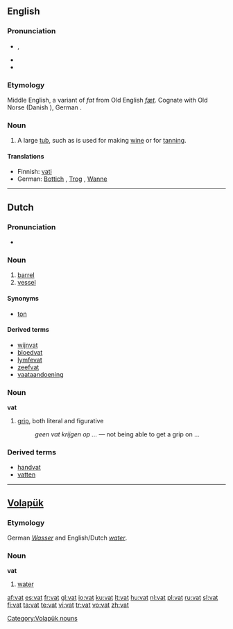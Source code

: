{{also|VAT|vát}}
==English==

===Pronunciation===
* {{IPA|/væt/}}, {{SAMPA|/v{t/}}
* {{audio|en-us-vat.ogg|Audio (US)}}
* {{rhymes|æt}}

===Etymology===
Middle English, a variant of ''fat'' from Old English ''[[fæt]]''. Cognate with Old Norse {{term|fat||luggage, pail|lang=non}} (Danish {{term|fad|lang=da}}), German {{term|Faß}}.

===Noun===
{{en-noun}}

# A large [[tub]], such as is used for making [[wine]] or for [[tanning]].

====Translations====
* Finnish: [[vati]]
* German: [[Bottich]] {{m}}, [[Trog]] {{m}}, [[Wanne]] {{f}}

----

==Dutch==

===Pronunciation===
* {{audio|Nl-vat.ogg|audio}}

===Noun===
{{infl|nl|noun|g=n|plural|vaten}}

# [[barrel]]
# [[vessel]]

====Synonyms====
* [[ton]]

====Derived terms====
* [[wijnvat]]
* [[bloedvat]]
* [[lymfevat]]
* [[zeefvat]]
* [[vaataandoening]]

===Noun===
'''vat''' {{m}}

# [[grip]], both literal and figurative
#: ''geen vat krijgen op ...'' — not being able to get a grip on ...

===Derived terms===
* [[handvat]]
* [[vatten]]

----

==[[Volapük]]==

===Etymology===
German ''[[Wasser]]'' and English/Dutch ''[[water]]''.

===Noun===
'''vat'''

# [[water]]

[[Category:Volapük nouns]]

[[af:vat]]
[[es:vat]]
[[fr:vat]]
[[gl:vat]]
[[io:vat]]
[[ku:vat]]
[[lt:vat]]
[[hu:vat]]
[[nl:vat]]
[[pl:vat]]
[[ru:vat]]
[[sl:vat]]
[[fi:vat]]
[[ta:vat]]
[[te:vat]]
[[vi:vat]]
[[tr:vat]]
[[vo:vat]]
[[zh:vat]]